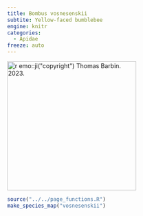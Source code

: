 ```yaml
---
title: Bombus vosnesenskii
subtite: Yellow-faced bumblebee
engine: knitr
categories:
  - Apidae
freeze: auto
---
```

[![`r emo::ji("copyright")` Thomas Barbin. 2023.](https://inaturalist-open-data.s3.amazonaws.com/photos/315797449/large.jpg){height=300}](https://inaturalist.ca/observations/181217010)

```r
source("../../page_functions.R")
make_species_map("vosnesenskii")
```
